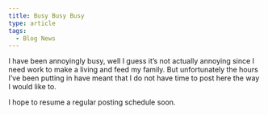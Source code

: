 ```yaml
---
title: Busy Busy Busy
type: article
tags:
  - Blog News
---
```


I have been annoyingly busy, well I guess it’s not actually annoying since I need work to make a living and feed my family. But unfortunately the hours I’ve been putting in have meant that I do not have time to post here the way I would like to.

I hope to resume a regular posting schedule soon.
